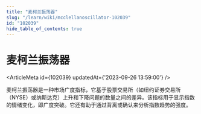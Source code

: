 ```yaml
---
title: "麦柯兰振荡器"
slug: "/learn/wiki/mcclellanoscillator-102039"
id: "102039"
hide_table_of_contents: true
---
```



# 麦柯兰振荡器

<ArticleMeta id={102039} updatedAt={'2023-09-26 13:59:00'} />
<div className='border-solid border-b border-t-0 my-4 border-[var(--ifm-color-gray-300)]' />

麦柯兰振荡器是一种市场广度指标，它基于股票交易所（如纽约证券交易所（NYSE）或纳斯达克）上升和下降问题的数量之间的差异。该指标用于显示指数的情绪变化，即广度突破。它还有助于通过背离或确认来分析指数趋势的强度。
